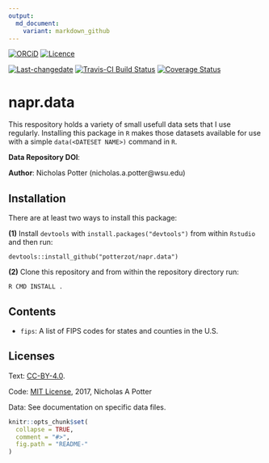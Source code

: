 ```yaml
---
output:
  md_document:
    variant: markdown_github
---
```



<!-- README.md is generated from README.Rmd. Please edit that file -->

[![ORCiD](https://img.shields.io/badge/ORCiD-0000--0002--3410--3732-green.svg)](http://orcid.org/0000-0002-3410-3732) 
[![Licence](https://img.shields.io/github/license/mashape/apistatus.svg)](http://choosealicense.com/licenses/mit/) 

[![Last-changedate](https://img.shields.io/badge/last%20change-`r gsub('-', '--', Sys.Date())`-brightgreen.svg)](https://github.com/potterzot/napr.data/commits/master) 
[![Travis-CI Build Status](https://travis-ci.org/potterzot/napr.data.png?branch=master)](https://travis-ci.org/potterzot/napr.data) 
[![Coverage Status](https://img.shields.io/codecov/c/github/potterzot/napr.data/master.svg)](https://codecov.io/github/potterzot/napr.data?branch=master)

# napr.data

This respository holds a variety of small usefull data sets that I use regularly. Installing this package in `R` makes those datasets available for use with a simple `data(<DATESET NAME>)` command in `R`.

**Data Repository DOI**:

**Author**: Nicholas Potter (nicholas.a.potter@wsu.edu)

## Installation

There are at least two ways to install this package:

**(1)** Install `devtools` with `install.packages("devtools")` from within `Rstudio` and then run:

    devtools::install_github("potterzot/napr.data")

**(2)** Clone this repository and from within the repository directory run:

    R CMD INSTALL .

## Contents

* `fips`: A list of FIPS codes for states and counties in the U.S.

## Licenses

Text: [CC-BY-4.0](https://creativecommons.org/licenses/by/4.0/).

Code: [MIT License](https://opensource.org/licenses/MIT), 2017, Nicholas A Potter

Data: See documentation on specific data files.

```r
knitr::opts_chunk$set(
  collapse = TRUE,
  comment = "#>",
  fig.path = "README-"
)
```
